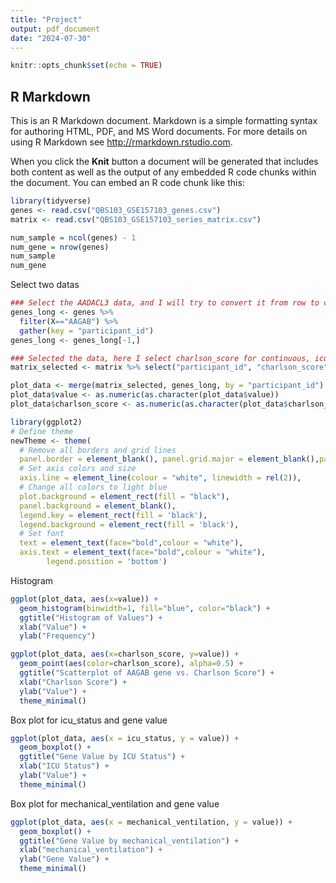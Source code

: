 ```yaml
---
title: "Project"
output: pdf_document
date: "2024-07-30"
---
```


```r
knitr::opts_chunk$set(echo = TRUE)
```

## R Markdown

This is an R Markdown document. Markdown is a simple formatting syntax for authoring HTML, PDF, and MS Word documents. For more details on using R Markdown see <http://rmarkdown.rstudio.com>.

When you click the **Knit** button a document will be generated that includes both content as well as the output of any embedded R code chunks within the document. You can embed an R code chunk like this:

```r
library(tidyverse)
genes <- read.csv("QBS103_GSE157103_genes.csv")
matrix <- read.csv("QBS103_GSE157103_series_matrix.csv")
```

```r
num_sample = ncol(genes) - 1
num_gene = nrow(genes)
num_sample
num_gene
```

Select two datas
```r
### Select the AADACL3 data, and I will try to convert it from row to column
genes_long <- genes %>%
  filter(X=="AAGAB") %>%
  gather(key = "participant_id")
genes_long <- genes_long[-1,]

### Selected the data, here I select charlson_score for continuous, icu_status and mechanical ventilation as categorial
matrix_selected <- matrix %>% select("participant_id", "charlson_score", "icu_status", "mechanical_ventilation")

plot_data <- merge(matrix_selected, genes_long, by = "participant_id")
plot_data$value <- as.numeric(as.character(plot_data$value))
plot_data$charlson_score <- as.numeric(as.character(plot_data$charlson_score))
```

```r
library(ggplot2)
# Define theme
newTheme <- theme(
  # Remove all borders and grid lines
  panel.border = element_blank(), panel.grid.major = element_blank(),panel.grid.minor = element_blank(), 
  # Set axis colors and size 
  axis.line = element_line(colour = "white", linewidth = rel(2)),
  # Change all colors to light blue
  plot.background = element_rect(fill = "black"),
  panel.background = element_blank(),
  legend.key = element_rect(fill = 'black'), 
  legend.background = element_rect(fill = 'black'),
  # Set font
  text = element_text(face="bold",colour = "white"),
  axis.text = element_text(face="bold",colour = "white"),
        legend.position = 'bottom')
```

Histogram
```r
ggplot(plot_data, aes(x=value)) + 
  geom_histogram(binwidth=1, fill="blue", color="black") + 
  ggtitle("Histogram of Values") + 
  xlab("Value") + 
  ylab("Frequency")
```

```r
ggplot(plot_data, aes(x=charlson_score, y=value)) +
  geom_point(aes(color=charlson_score), alpha=0.5) + 
  ggtitle("Scatterplot of AAGAB gene vs. Charlson Score") +
  xlab("Charlson Score") +
  ylab("Value") +
  theme_minimal()
```
Box plot for icu_status and gene value
```r
ggplot(plot_data, aes(x = icu_status, y = value)) +
  geom_boxplot() +
  ggtitle("Gene Value by ICU Status") +
  xlab("ICU Status") +
  ylab("Value") +
  theme_minimal()
```

Box plot for mechanical_ventilation and gene value
```r
ggplot(plot_data, aes(x = mechanical_ventilation, y = value)) +
  geom_boxplot() +
  ggtitle("Gene Value by mechanical_ventilation") +
  xlab("mechanical_ventilation") +
  ylab("Gene Value") +
  theme_minimal()
```

